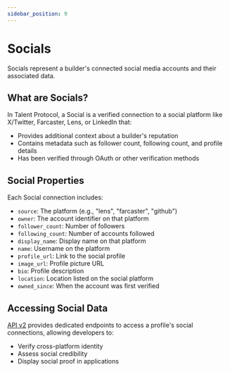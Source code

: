 ```yaml
---
sidebar_position: 9
---
```


# Socials

Socials represent a builder's connected social media accounts and their associated data.

## What are Socials?

In Talent Protocol, a Social is a verified connection to a social platform like X/Twitter, Farcaster, Lens, or LinkedIn that:

- Provides additional context about a builder's reputation
- Contains metadata such as follower count, following count, and profile details
- Has been verified through OAuth or other verification methods

## Social Properties

Each Social connection includes:

- `source`: The platform (e.g., "lens", "farcaster", "github")
- `owner`: The account identifier on that platform
- `follower_count`: Number of followers
- `following_count`: Number of accounts followed
- `display_name`: Display name on that platform
- `name`: Username on the platform
- `profile_url`: Link to the social profile
- `image_url`: Profile picture URL
- `bio`: Profile description
- `location`: Location listed on the social platform
- `owned_since`: When the account was first verified

## Accessing Social Data

[API v2](/docs/developers/talent-api/api-reference-v2) provides dedicated endpoints to access a profile's social connections, allowing developers to:

- Verify cross-platform identity
- Assess social credibility
- Display social proof in applications

